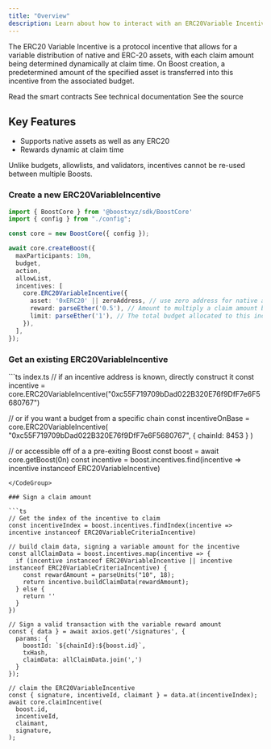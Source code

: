 ```yaml
---
title: "Overview"
description: Learn about how to interact with an ERC20Variable Incentive using the SDK
---
```



The ERC20 Variable Incentive is a protocol incentive that allows for a variable distribution of native and ERC-20 assets, with each claim amount being determined dynamically at claim time. On Boost creation, a predetermined amount of the specified asset is transferred into this incentive from the associated budget.

<SDKDisclaimer />

<CardGroup cols={3}>
  <Card
    title="Smart Contract"
    icon="file-contract"
    href="https://github.com/boostxyz/boost-protocol/blob/main/packages/evm/contracts/incentives/ERC20VariableIncentive.sol"
  >
      Read the smart contracts
  </Card>
  <Card
    title="Typedoc"
    icon="file-lines"
    href="https://sdk.boost.xyz/classes/ERC20VariableIncentive.html"
  >
    See technical documentation
  </Card>
  <Card
    title="SDK Implementation"
    icon="file-code"
    href="https://github.com/boostxyz/boost-protocol/blob/main/packages/sdk/src/Incentives/ERC20VariableIncentive.ts"
  >
    See the source
  </Card>
</CardGroup>

## Key Features

- Supports native assets as well as any ERC20
- Rewards dynamic at claim time

<Info>
  Unlike budgets, allowlists, and validators, incentives cannot be re-used between multiple Boosts.
</Info>

### Create a new ERC20VariableIncentive

<CodeGroup>

  ```ts index.ts
  import { BoostCore } from '@boostxyz/sdk/BoostCore'
  import { config } from "./config";

  const core = new BoostCore({ config });

  await core.createBoost({
    maxParticipants: 10n,
    budget,
    action,
    allowList,
    incentives: [
      core.ERC20VariableIncentive({
        asset: '0xERC20' || zeroAddress, // use zero address for native assets
        reward: parseEther('0.5'), // Amount to multiply a claim amount by, if 0n or 1 ether, user will be transferred the whole amount asserted at claim time.
        limit: parseEther('1'), // The total budget allocated to this incentive
      }),
    ],
  });
  ```

  <Config />
</CodeGroup>

### Get an existing ERC20VariableIncentive

<CodeGroup>
```ts index.ts
// if an incentive address is known, directly construct it
const incentive = core.ERC20VariableIncentive("0xc55F719709bDad022B320E76f9DfF7e6F5680767")

// or if you want a budget from a specific chain
const incentiveOnBase = core.ERC20VariableIncentive(
  "0xc55F719709bDad022B320E76f9DfF7e6F5680767",
  { chainId: 8453 }
)

// or accessible off of a a pre-exiting Boost
const boost = await core.getBoost(0n)
const incentive = boost.incentives.find(incentive => incentive instanceof ERC20VariableIncentive)
```
</CodeGroup>

### Sign a claim amount

```ts
// Get the index of the incentive to claim
const incentiveIndex = boost.incentives.findIndex(incentive => incentive instanceof ERC20VariableCriteriaIncentive)

// build claim data, signing a variable amount for the incentive
const allClaimData = boost.incentives.map(incentive => {
  if (incentive instanceof ERC20VariableIncentive || incentive instanceof ERC20VariableCriteriaIncentive) {
    const rewardAmount = parseUnits("10", 18);
    return incentive.buildClaimData(rewardAmount);
  } else {
    return ''
  }
})

// Sign a valid transaction with the variable reward amount
const { data } = await axios.get('/signatures', {
  params: {
    boostId: `${chainId}:${boost.id}`,
    txHash,
    claimData: allClaimData.join(',')
  }
});

// claim the ERC20VariableIncentive
const { signature, incentiveId, claimant } = data.at(incentiveIndex);
await core.claimIncentive(
  boost.id,
  incentiveId,
  claimant,
  signature,
);
```
